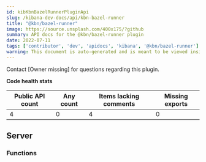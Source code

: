 ```yaml
---
id: kibKbnBazelRunnerPluginApi
slug: /kibana-dev-docs/api/kbn-bazel-runner
title: "@kbn/bazel-runner"
image: https://source.unsplash.com/400x175/?github
summary: API docs for the @kbn/bazel-runner plugin
date: 2022-07-11
tags: ['contributor', 'dev', 'apidocs', 'kibana', '@kbn/bazel-runner']
warning: This document is auto-generated and is meant to be viewed inside our experimental, new docs system. Reach out in #docs-engineering for more info.
---
```




Contact [Owner missing] for questions regarding this plugin.

**Code health stats**

| Public API count  | Any count | Items lacking comments | Missing exports |
|-------------------|-----------|------------------------|-----------------|
| 4 | 0 | 4 | 0 |

## Server

### Functions
<DocDefinitionList data={kbnBazelRunnerObj.server.functions}/>


